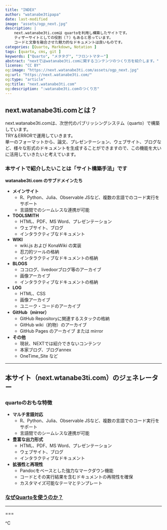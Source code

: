 ```yaml
---
title: "INDEX"
author: "watanabe3tipapa"
date: last-modified
image: "assets/ogp_next.jpg"
description: |
    next.watanabe3ti.comは quartoを利用し構築したサイトです。
    ティザーサイトとしての役割（？）もあると思っています。
    コードと文章を融合させた魅力的なドキュメントは良いものです。
categories: [Quarto, Markdown, Notation ]
tags: [quarto, cms, git ]
keywords: ["Quarto", "メタタグ", "フロントマター"]
abstract: "nextではwatanabe3ti.comに関するコンテンツのつくり方を紹介します。"
license: "CC BY"
og:image: "https://next.watanabe3ti.com/assets/ogp_next.jpg"
og:url: "https://next.watanabe3ti.com/"
og:type: "article"
og:title: "next.watanabe3ti.com"
og:description: ":watanabe3ti.comのつくり方"
---
```


## next.watanabe3ti.comとは？

next.watanabe3ti.comは、次世代のパブリッシングシステム（quarto）で構築しています。<br> TRY＆ERRORで運用していきます。<br> 単一のフォーマットから、論文、プレゼンテーション、ウェブサイト、ブログなど、様々な形式のドキュメントを生成することができますので、この機能を大いに活用していきたいと考えています。

### 本サイトで紹介したいことは「サイト構築手法」です

**watanabe3ti.com のサブドメインたち**

-   **メインサイト**
    -   R、Python、Julia、Observable JSなど、複数の言語でのコード実行をサポート
    -   言語間でのシームレスな連携が可能
-   **TOOLSMITH**
    -   HTML、PDF、MS Word、プレゼンテーション
    -   ウェブサイト、ブログ
    -   インタラクティブなドキュメント
-   **WIKI**
    -   wiki.js および KonaWiki の実装
    -   忍刀的ツールの格納
    -   インタラクティブなドキュメントの格納
-   **BLOGS**
    -   ココログ、livedoorブログ等のアーカイブ
    -   画像アーカイブ
    -   インタラクティブなドキュメントの格納
-   **LOG**
    -   HTML、CSS
    -   画像アーカイブ
    -   ユニーク・コードのアーカイブ
-   **GitHub（mirror）**
    -   GitHub Repositoryに関連するスタックの格納
    -   GitHub wiki（約物）のアーカイブ
    -   GitHub Pages のアーカイブ または mirror
-   **その他**
    -   現状、NEXTでは紹介できないコンテンツ
    -   本家ブログ、ブログannex
    -   OneTime_Site など

------------------------------------------------------------------------

## 本サイト（next.wtanabe3ti.com）のジェネレーター

### quartoのおもな特徴

-   **マルチ言語対応**
    -   R、Python、Julia、Observable JSなど、複数の言語でのコード実行をサポート
    -   言語間でのシームレスな連携が可能
-   **豊富な出力形式**
    -   HTML、PDF、MS Word、プレゼンテーション
    -   ウェブサイト、ブログ
    -   インタラクティブなドキュメント
-   **拡張性と再現性**
    -   Pandocをベースとした強力なマークダウン機能
    -   コードとその実行結果を含むドキュメントの再現性を確保
    -   カスタマイズ可能なテーマとテンプレート

### [なぜQuartoを使うのか？](http://next.watanabe3ti.com/quarto.html)

------------------------------------------------------------------------

===

\^C